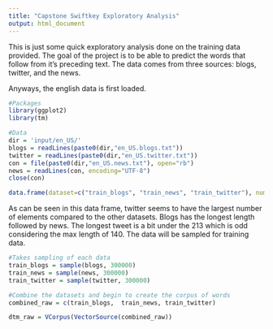 ```yaml
---
title: "Capstone Swiftkey Exploratory Analysis"
output: html_document
---
```


This is just some quick exploratory analysis done on the training data provided. The goal of the project is to be able to predict the words that follow from it's preceding text. The data comes from three sources: blogs, twitter, and the news.

Anyways, the english data is first loaded.

```r
#Packages
library(ggplot2)
library(tm)

#Data
dir = 'input/en_US/'
blogs = readLines(paste0(dir,"en_US.blogs.txt"))
twitter = readLines(paste0(dir,"en_US.twitter.txt"))
con = file(paste0(dir,"en_US.news.txt"), open="rb")
news = readLines(con, encoding="UTF-8")
close(con)
```


```r
data.frame(dataset=c("train_blogs", "train_news", "train_twitter"), num_lines=(c(length(train_blogs), length(train_news),length(train_twitter))), max_length=c(nchar(train_blogs[which.max(nchar(train_blogs))]), nchar(train_news[which.max(nchar(train_news))]), nchar(train_twitter[which.max(nchar(train_twitter))])))
```
As can be seen in this data frame, twitter seems to have the largest number of elements compared to the other datasets. Blogs has the longest length followed by news. The longest tweet is a bit under the 213 which is odd considering the max length of 140. The data will be sampled for training data.

```r
#Takes sampling of each data
train_blogs = sample(blogs, 300000)
train_news = sample(news, 300000)
train_twitter = sample(twitter, 300000)
```

```r
#Combine the datasets and begin to create the corpus of words
combined_raw = c(train_blogs,  train_news, train_twitter)

dtm_raw = VCorpus(VectorSource(combined_raw))
```